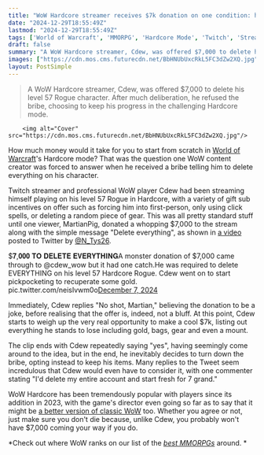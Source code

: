 ```yaml
---
title: "WoW Hardcore streamer receives $7k donation on one condition: he has to delete everything he owns"
date: "2024-12-29T18:55:49Z"
lastmod: "2024-12-29T18:55:49Z"
tags: ['World of Warcraft', 'MMORPG', 'Hardcore Mode', 'Twitch', 'Streaming']
draft: false
summary: "A WoW Hardcore streamer, Cdew, was offered $7,000 to delete his level 57 Rogue character.  After much deliberation, he refused the bribe, choosing to keep his progress in the challenging Hardcore mode."
images: ["https://cdn.mos.cms.futurecdn.net/BbHNUbUxcRkL5FC3dZw2XQ.jpg"]
layout: PostSimple
---
```

> A WoW Hardcore streamer, Cdew, was offered $7,000 to delete his level 57 Rogue character.  After much deliberation, he refused the bribe, choosing to keep his progress in the challenging Hardcore mode.


        <img alt="Cover" src="https://cdn.mos.cms.futurecdn.net/BbHNUbUxcRkL5FC3dZw2XQ.jpg"/>
        
How much money would it take for you to start from scratch in [World of Warcraft](https://www.gamesradar.com/world-of-warcraft-guide/)'s Hardcore mode? That was the question one WoW content creator was forced to answer when he received a bribe telling him to delete everything on his character.

Twitch streamer and professional WoW player Cdew had been streaming himself playing on his level 57 Rogue in Hardcore, with a variety of gift sub incentives on offer such as forcing him into first-person, only using click spells, or deleting a random piece of gear. This was all pretty standard stuff until one viewer, MartianPig, donated a whopping $7,000 to the stream along with the simple message "Delete everything", as shown in [a video](https://x.com/N_Tys26/status/1865532444314935635) posted to Twitter by [@N_Tys26](https://x.com/N_Tys26). 

$𝟕,𝟎𝟎𝟎 𝐓𝐎 𝐃𝐄𝐋𝐄𝐓𝐄 𝐄𝐕𝐄𝐑𝐘𝐓𝐇𝐈𝐍𝐆A monster donation of $7,000 came through to @cdew_wow but it had one catch.He was required to delete EVERYTHING on his level 57 Hardcore Rogue. Cdew went on to start pickpocketing to recuperate some gold. pic.twitter.com/neisIvwm0o[December 7, 2024](https://twitter.com/N_Tys26/status/1865532444314935635)

Immediately, Cdew replies "No shot, Martian," believing the donation to be a joke, before realising that the offer is, indeed, not a bluff. At this point, Cdew starts to weigh up the very real opportunity to make a cool $7k, listing out everything he stands to lose including gold, bags, gear and even a mount.

The clip ends with Cdew repeatedly saying "yes", having seemingly come around to the idea, but in the end, he inevitably decides to turn down the bribe, opting instead to keep his items. Many replies to the Tweet seem incredulous that Cdew would even have to consider it, with one commenter stating "I'd delete my entire account and start fresh for 7 grand."

WoW Hardcore has been tremendously popular with players since its addition in 2023, with the game's director even going so far as to say that it might be [a better version of classic WoW](https://www.gamesradar.com/games/world-of-warcraft/world-of-warcraft-director-says-last-years-hardcore-release-was-a-better-version-of-classic-wow-than-wow-classic-was/) too. Whether you agree or not, just make sure you don't die because, unlike Cdew, you probably won't have $7,000 coming your way if you do.

*Check out where WoW ranks on our list of the *[<em>best MMORPGs</em>](https://www.gamesradar.com/best-mmorpg/)* around. *
        